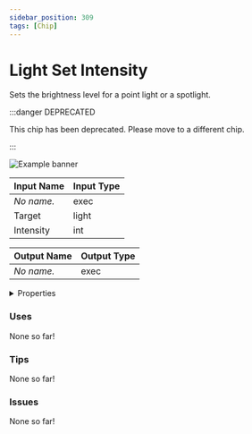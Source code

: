```yaml
---
sidebar_position: 309
tags: [Chip]
---
```


# Light Set Intensity

Sets the brightness level for a point light or a spotlight.

:::danger DEPRECATED

This chip has been deprecated. Please move to a different chip.

:::

![Example banner](./assets/902a47c8-3834-4858-bbae-5357281a507d.svg)

| Input Name | Input Type |
|-----------|-----------|
| *No name.* | exec |
| Target | light |
| Intensity | int |

| Output Name | Output Type |
|-----------|-----------|
| *No name.* | exec |


<details>
  <summary>Properties</summary>
  <div>
    <div>
    <table>
      <thead>
        <tr>
          <th>Is beta required?</th>
          <th>❌</th>
        </tr>
        <tr>
          <th>Is this chip a trolling risk?</th>
          <th>❌</th>
        </tr>
        <tr>
          <th>Chip UUPD</th>
          <th>._uuid</th>
        </tr>
      </thead>
    </table>
    </div>
  </div>
</details>

### Uses

None so far!

### Tips

None so far!

### Issues

None so far!